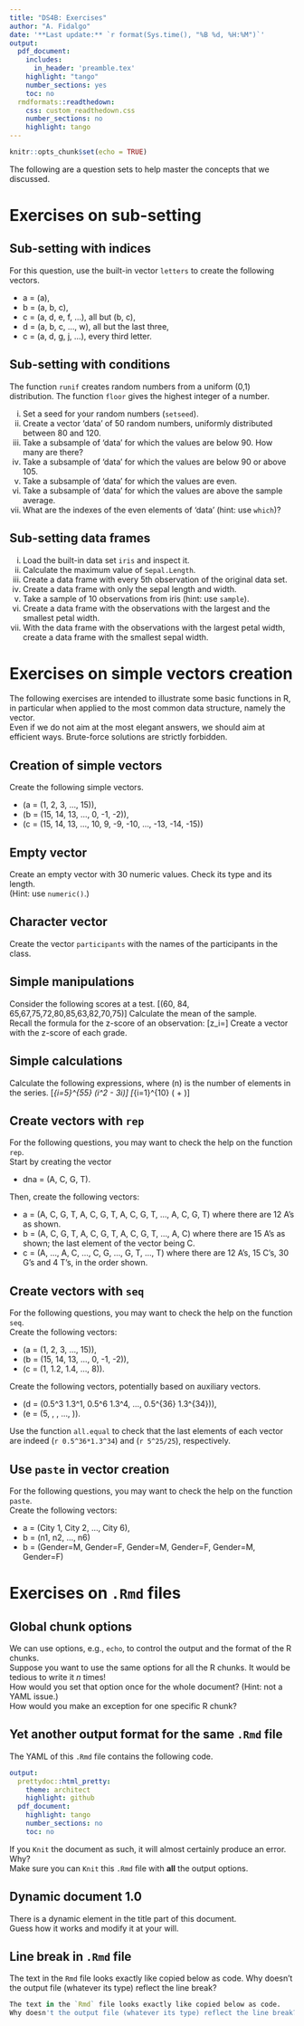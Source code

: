 ```yaml
---
title: "DS4B: Exercises"
author: "A. Fidalgo"
date: '**Last update:** `r format(Sys.time(), "%B %d, %H:%M")`'
output:
  pdf_document:
    includes:
      in_header: 'preamble.tex'
    highlight: "tango"
    number_sections: yes
    toc: no
  rmdformats::readthedown:
    css: custom_readthedown.css
    number_sections: no
    highlight: tango
---
```


```r
knitr::opts_chunk$set(echo = TRUE)
```

The following are a question sets to help master the concepts that we discussed.

# Exercises on sub-setting

## Sub-setting with indices

For this question, use the built-in vector `letters` to create the following vectors.

  - a = (a),
  - b = (a, b, c),
  - c = (a, d, e, f, ...), all but (b, c),
  - d = (a, b, c, ..., w), all but the last three,
  - c = (a, d, g, j, ...), every third letter.
  


## Sub-setting with conditions

The function `runif` creates random numbers from a uniform (0,1) distribution. The function `floor` gives the highest integer of a number.  

  i. Set a seed for your random numbers (`setseed`).
  i. Create a vector 'data' of 50 random numbers, uniformly distributed between 80 and 120.
  ii. Take a subsample of 'data' for which the values are below 90. How many are there?
  iii. Take a subsample of 'data' for which the values are below 90 or above 105.  
  iii. Take a subsample of 'data' for which the values are even.
  iii. Take a subsample of 'data' for which the values are above the sample average.
  iii. What are the indexes of the even elements of 'data' (hint: use `which`)?



## Sub-setting data frames

  i. Load the built-in data set `iris` and inspect it.
  ii. Calculate the maximum value of `Sepal.Length`.
  iii. Create a data frame with every 5th observation of the original data set.
  iii. Create a data frame with only the sepal length and width.
  iii. Take a sample of 10 observations from iris (hint: use `sample`).
  iii. Create a data frame with the observations with the largest and the smallest petal width.
  iii. With the data frame with the observations with the largest petal width, create a data frame with the smallest sepal width. 













# Exercises on simple vectors creation

The following exercises are intended to illustrate some basic functions in R, in particular when applied to the most common data structure, namely the vector.  
Even if we do not aim at the most elegant answers, we should aim at efficient ways. Brute-force solutions are strictly forbidden.


## Creation of simple vectors

Create the following simple vectors.

  - \(a = (1, 2, 3, ..., 15)\),
  - \(b = (15, 14, 13, ..., 0, -1, -2)\),
  - \(c = (15, 14, 13, ..., 10, 9, -9, -10, ..., -13, -14, -15)\)



## Empty vector

Create an empty vector with 30 numeric values. Check its type and its length.   
(Hint: use `numeric()`.)


## Character vector

Create the vector `participants` with the names of the participants in the class.


## Simple manipulations

Consider the following scores at a test.
\[(60, 84, 65,67,75,72,80,85,63,82,70,75)\]
Calculate the mean of the sample.  
Recall the formula for the z-score of an observation:
\[z_i=\frac{x_i-\mu}{\sigma}\]
Create a vector with the z-score of each grade. 



## Simple calculations

Calculate the following expressions, where \(n\) is the number of elements in the series.
\[\frac{1}{n}\sum_{i=5}^{55} (i^2 - 3i)\]
\[\frac{1}{n}\sum_{i=1}^{10} \left(\frac{3^i}{3i} + \sqrt{3i}\right)\]



## Create vectors with `rep`

For the following questions, you may want to check the help on the function `rep`.  
Start by creating the vector

  - dna = (A, C, G, T).

Then, create the following vectors:

  - a = (A, C, G, T, A, C, G, T, A, C, G, T, ..., A, C, G, T) where there are 12 A's as shown.
  - b = (A, C, G, T, A, C, G, T, A, C, G, T, ..., A, C) where there are 15 A's as shown; the last element of the vector being C.
  - c = (A, ..., A, C, ..., C, G, ..., G, T, ..., T) where there are 12 A's, 15 C's, 30 G's and 4 T's, in the order shown.



## Create vectors with `seq`

For the following questions, you may want to check the help on the function  `seq`.  
Create the following vectors:

  - \(a = (1, 2, 3, ..., 15)\),
  - \(b = (15, 14, 13, ..., 0, -1, -2)\),
  - \(c = (1, 1.2, 1.4, ..., 8)\).



Create the following vectors, potentially based on auxiliary vectors.

  - \(d = (0.5^3 1.3^1, 0.5^6 1.3^4, ..., 0.5^{36} 1.3^{34})\),
  - \(e = (5, \frac{5^2}{2}, \frac{5^3}{3}, ..., \frac{5^{25}}{25})\).
  


Use the function `all.equal` to check that the last elements of each vector are indeed \(`r 0.5^36*1.3^34`\) and \(`r 5^25/25`\), respectively.

## Use `paste` in vector creation

For the following questions, you may want to check the help on the function  `paste`.  
Create the following vectors:

  - a = (City 1, City 2, ..., City 6),
  - b = (n1, n2, ..., n6)
  - b = (Gender=M, Gender=F, Gender=M, Gender=F, Gender=M, Gender=F)










# Exercises on `.Rmd` files

## Global chunk options

We can use options, e.g., `echo`, to control the output and the format of the R chunks.  
Suppose you want to use the same options for all the R chunks. It would be tedious to write it _n_ times!    
How would you set that option once for the whole document? (Hint: not a YAML issue.)    
How would you make an exception for one specific R chunk?


## Yet another output format for the same `.Rmd` file

The YAML of this `.Rmd` file contains the following code.

```yaml
output:
  prettydoc::html_pretty:  
    theme: architect  
    highlight: github
  pdf_document:
    highlight: tango
    number_sections: no
    toc: no  
```

If you `Knit` the document as such, it will almost certainly produce an error. Why?   
Make sure you can `Knit` this `.Rmd` file with **all** the output options.

## Dynamic document 1.0

There is a dynamic element in the title part of this document.   
Guess how it works and modify it at your will.

## Line break in `.Rmd` file

The text in the `Rmd` file looks exactly like copied below as code.
Why doesn't the output file (whatever its type) reflect the line break?

```r
The text in the `Rmd` file looks exactly like copied below as code.
Why doesn't the output file (whatever its type) reflect the line break?
```



















  
    
      
        
        



